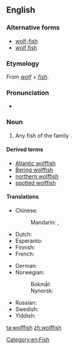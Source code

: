 {{also|wolfish}}
==English==

===Alternative forms===
* [[wolf-fish]]
* [[wolf fish]]

===Etymology===
From ''[[wolf]]'' + ''[[fish]]''.

===Pronunciation===
* {{IPA|/ˈwʊlfːɪʃ/}}

===Noun===
{{en-noun|es|wolffish}}

# Any fish of the family ''{{taxlink|Anarhichadidae|family}}''.

====Derived terms====
* [[Atlantic wolffish]]
* [[Bering wolffish]]
* [[northern wolffish]]
* [[spotted wolffish]]

====Translations====
{{trans-top|fish}}
* Chinese:
*: Mandarin: {{t|cmn|狼魚|sc=Hani}}, {{t|cmn|狼鱼|tr=lángyú|sc=Hani}}
* Dutch: {{t+|nl|zeewolf|m}}
* Esperanto: {{t|eo|lupfiŝo}}
* Finnish: {{t|fi|merikissa}}
* French: {{t|fr|poisson loup|m}}
{{trans-mid}}
* German: {{t|de|Seewolf|m}}
* Norwegian:
*: Bokmål: {{t|no|steinbit|m}}
*: Nynorsk: {{t|nn|steinbit|m}}
* Russian: {{t|ru|полоса́тая зуба́тка|f|sc=Cyrl}}
* Swedish: {{t|sv|havskattfisk|c}}
* Yiddish: {{t|yi|וואָלף־פֿיש|m|tr=volf-fish, wolf-fisch|sc=Hebr}}
{{trans-bottom}}

[[Category:en:Fish]]

[[ta:wolffish]]
[[zh:wolffish]]